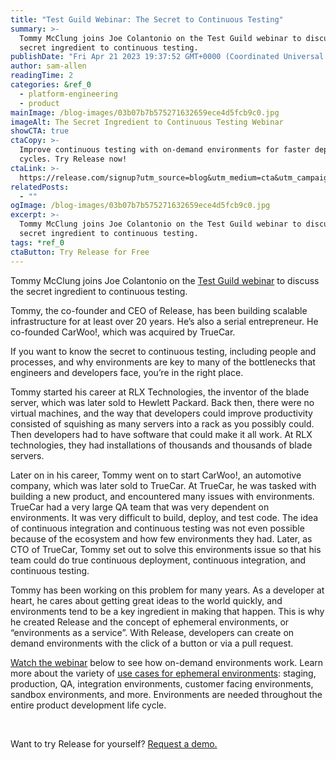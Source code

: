 ```yaml
---
title: "Test Guild Webinar: The Secret to Continuous Testing"
summary: >-
  Tommy McClung joins Joe Colantonio on the Test Guild webinar to discuss the
  secret ingredient to continuous testing.
publishDate: "Fri Apr 21 2023 19:37:52 GMT+0000 (Coordinated Universal Time)"
author: sam-allen
readingTime: 2
categories: &ref_0
  - platform-engineering
  - product
mainImage: /blog-images/03b07b7b575271632659ece4d5fcb9c0.jpg
imageAlt: The Secret Ingredient to Continuous Testing Webinar
showCTA: true
ctaCopy: >-
  Improve continuous testing with on-demand environments for faster deployment
  cycles. Try Release now!
ctaLink: >-
  https://release.com/signup?utm_source=blog&utm_medium=cta&utm_campaign=blog-cta&utm_content=test-guild-webinar-the-secret-to-continuous-testing
relatedPosts:
  - ""
ogImage: /blog-images/03b07b7b575271632659ece4d5fcb9c0.jpg
excerpt: >-
  Tommy McClung joins Joe Colantonio on the Test Guild webinar to discuss the
  secret ingredient to continuous testing.
tags: *ref_0
ctaButton: Try Release for Free
---
```


Tommy McClung joins Joe Colantonio on the [Test Guild webinar](https://vimeo.com/680498142/7cea1c8bf0) to discuss the secret ingredient to continuous testing.

Tommy, the co-founder and CEO of Release, has been building scalable infrastructure for at least over 20 years. He’s also a serial entrepreneur. He co-founded CarWoo!, which was acquired by TrueCar.

If you want to know the secret to continuous testing, including people and processes, and why environments are key to many of the bottlenecks that engineers and developers face, you’re in the right place.

Tommy started his career at RLX Technologies, the inventor of the blade server, which was later sold to Hewlett Packard. Back then, there were no virtual machines, and the way that developers could improve productivity consisted of squishing as many servers into a rack as you possibly could. Then developers had to have software that could make it all work. At RLX technologies, they had installations of thousands and thousands of blade servers.

Later on in his career, Tommy went on to start CarWoo!, an automotive company, which was later sold to TrueCar. At TrueCar, he was tasked with building a new product, and encountered many issues with environments. TrueCar had a very large QA team that was very dependent on environments. It was very difficult to build, deploy, and test code. The idea of continuous integration and continuous testing was not even possible because of the ecosystem and how few environments they had. Later, as CTO of TrueCar, Tommy set out to solve this environments issue so that his team could do true continuous deployment, continuous integration, and continuous testing. 

Tommy has been working on this problem for many years. As a developer at heart, he cares about getting great ideas to the world quickly, and environments tend to be a key ingredient in making that happen. This is why he created Release and the concept of ephemeral environments, or “environments as a service”. With Release, developers can create on demand environments with the click of a button or via a pull request.

[Watch the webinar](https://vimeo.com/680498142/7cea1c8bf0) below to see how on-demand environments work. Learn more about the variety of [use cases for ephemeral environments](https://release.com/use-cases): staging, production, QA, integration environments, customer facing environments, sandbox environments, and more. Environments are needed throughout the entire product development life cycle.

‍

Want to try Release for yourself? [Request a demo.](https://release.com/)
